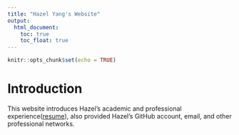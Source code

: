 ```yaml
---
title: "Hazel Yang's Website"
output: 
  html_document:
    toc: true
    toc_float: true
---
```


```r
knitr::opts_chunk$set(echo = TRUE)
```

# Introduction

This website introduces Hazel's academic and professional experience([resume](resume.html)), also provided Hazel's GitHub account, email, and other professional networks.


